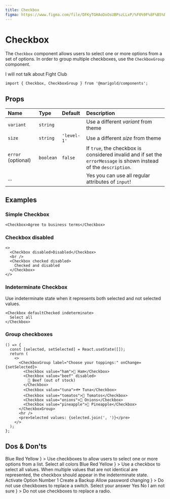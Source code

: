 ```yaml
---
title: Checkbox
figma: https://www.figma.com/file/DFKyTGHAoDxOsUBPszLLxP/%F0%9F%8F%B5%EF%B8%8FMarigold?node-id=467%3A159
---
```



# Checkbox

The `Checkbox` component allows users to select one or more options from a set of options. In order to group multiple checkboxes, use the `CheckboxGroup` component.

<MarigoldTheme>
  <Checkbox defaultChecked>I will not talk about Fight Club</Checkbox>
</MarigoldTheme>

```tsx onlyCode
import { Checkbox, CheckboxGroup } from '@marigold/components';
```

## Props

| Name               | Type      | Default     | Description                                                                                                        |
| :----------------- | :-------- | :---------- | :----------------------------------------------------------------------------------------------------------------- |
| `variant`          | `string`  |             | Use a different _variant_ from theme                                                                               |
| `size`             | `string`  | `'level-1'` | Use a different _size_ from theme                                                                                  |
| `error` (optional) | `boolean` | `false`     | If `true`, the checkbox is considered invalid and if set the `errorMessage` is shown instead of the `description`. |
| ...                |           |             | Yes you can use all regular attributes of `input`!                                                                 |

## Examples

### Simple Checkbox

```tsx
<Checkbox>Agree to business terms</Checkbox>
```

### Checkbox disabled

```tsx
<>
  <Checkbox disabled>Disabled</Checkbox>
  <br />
  <Checkbox checked disabled>
    Checked and disabled
  </Checkbox>
</>
```

### Indeterminate Checkbox

Use indeterminate state when it represents both selected and not selected values.

```tsx
<Checkbox defaultChecked indeterminate>
  Select all
</Checkbox>
```

### Group checkboxes

```tsx
() => {
  const [selected, setSelected] = React.useState([]);
  return (
    <>
      <CheckboxGroup label="Choose your toppings:" onChange={setSelected}>
        <Checkbox value="ham">🐖 Ham</Checkbox>
        <Checkbox value="beef" disabled>
          🐄 Beef (out of stock)
        </Checkbox>
        <Checkbox value="tuna">🐟 Tuna</Checkbox>
        <Checkbox value="tomatos">🍅 Tomatos</Checkbox>
        <Checkbox value="onions">🧅 Onions</Checkbox>
        <Checkbox value="pineapple">🍍 Pineapple</Checkbox>
      </CheckboxGroup>
      <hr />
      <pre>Selected values: {selected.join(', ')}</pre>
    </>
  );
};
```

## Dos & Don'ts

<Stack space="small">
  <Box
    display="grid"
    css={{
      gridGap: 'small',
      gridTemplateColumns: 'repeat(auto-fit, minmax(min(500px, 100%), 1fr))',
    }}
  >
    <DoAndDont
      preview={
        <Card>
          <Stack>
            <Checkbox id="blue" checked>
              Blue
            </Checkbox>
            <Checkbox id="red" checked>
              Red
            </Checkbox>
            <Checkbox id="yellow">Yellow</Checkbox>
          </Stack>
        </Card>
      }
    >
      Use checkboxes to allow users to select one or more options from a list.
    </DoAndDont>
    <DoAndDont
      preview={
        <Card>
          <Stack space="medium">
            <Checkbox id="select" value="error" checked indeterminated>
              Select all colors
            </Checkbox>
            <Stack>
              <Checkbox id="blue" checked>
                Blue
              </Checkbox>
              <Checkbox id="red" checked>
                Red
              </Checkbox>
              <Checkbox id="yellow">Yellow</Checkbox>
            </Stack>
          </Stack>
        </Card>
      }
    >
      Use a checkbox to select all values. When multiple values that are not
      identical are represented, the checkbox should appear in the indeterminate
      state.
    </DoAndDont>
    <DoAndDont
      dont
      preview={
        <Card>
          <Stack space="xsmall">
            <Checkbox id="option" checked aria-label="option">
              Activate Option Number 1
            </Checkbox>
            <Checkbox id="option" checked aria-label="option">
              Create a Backup
            </Checkbox>
            <Checkbox id="option" checked aria-label="option">
              Allow password changing
            </Checkbox>
          </Stack>
        </Card>
      }
    >
      Do not use checkboxes to replace a switch.
    </DoAndDont>
    <DoAndDont
      dont
      preview={
        <Card>
          <Stack space="xsmall">
            <Headline level="5">Select your answer</Headline>
            <Checkbox id="yes" checked aria-label="yes">
              Yes
            </Checkbox>
            <Checkbox id="no" checked aria-label="no">
              No
            </Checkbox>
            <Checkbox id="not-sure" checked aria-label="not-sure">
              I am not sure
            </Checkbox>
          </Stack>
        </Card>
      }
    >
      Do not use checkboxes to replace a radio.
    </DoAndDont>
  </Box>
</Stack>

